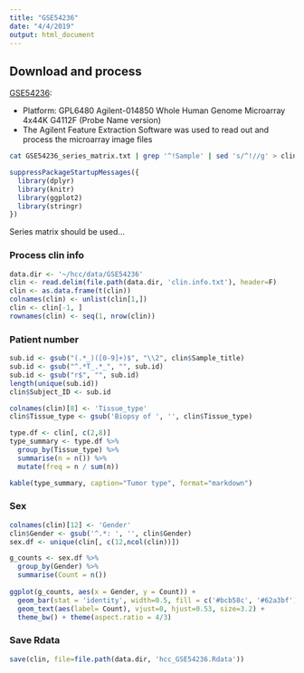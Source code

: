 ```yaml
---
title: "GSE54236"
date: "4/4/2019"
output: html_document
---
```



## Download and process

[GSE54236](https://www.ncbi.nlm.nih.gov/geo/query/acc.cgi?acc=GSE54236):

- Platform: GPL6480	Agilent-014850 Whole Human Genome Microarray 4x44K G4112F (Probe Name version)
- The Agilent Feature Extraction Software was used to read out and process the microarray image files

```bash
cat GSE54236_series_matrix.txt | grep '^!Sample' | sed 's/^!//g' > clin.info.txt
```


```R
suppressPackageStartupMessages({
  library(dplyr)
  library(knitr)
  library(ggplot2)
  library(stringr)
})
```


Series matrix should be used...

### Process clin info
```R
data.dir <- '~/hcc/data/GSE54236'
clin <- read.delim(file.path(data.dir, 'clin.info.txt'), header=F)
clin <- as.data.frame(t(clin))
colnames(clin) <- unlist(clin[1,])
clin <- clin[-1, ]
rownames(clin) <- seq(1, nrow(clin))
```

### Patient number
```R
sub.id <- gsub("(.*_)([0-9]+)$", "\\2", clin$Sample_title)
sub.id <- gsub("^.*T_.*_", "", sub.id)
sub.id <- gsub("r$", "", sub.id)
length(unique(sub.id))
clin$Subject_ID <- sub.id
```


```R
colnames(clin)[8] <- 'Tissue_type'
clin$Tissue_type <- gsub('Biopsy of ', '', clin$Tissue_type)

type.df <- clin[, c(2,8)]
type_summary <- type.df %>% 
  group_by(Tissue_type) %>%
  summarise(n = n()) %>%
  mutate(freq = n / sum(n))

kable(type_summary, caption="Tumor type", format="markdown")
```


### Sex
```R
colnames(clin)[12] <- 'Gender'
clin$Gender <- gsub('^.*: ', '', clin$Gender)
sex.df <- unique(clin[, c(12,ncol(clin))])

g_counts <- sex.df %>%
  group_by(Gender) %>%
  summarise(Count = n())
  
ggplot(g_counts, aes(x = Gender, y = Count)) +
  geom_bar(stat = 'identity', width=0.5, fill = c('#bcb58c', '#62a3bf')) +
  geom_text(aes(label= Count), vjust=0, hjust=0.53, size=3.2) +
  theme_bw() + theme(aspect.ratio = 4/3)

```


### Save Rdata
```R
save(clin, file=file.path(data.dir, 'hcc_GSE54236.Rdata'))
```

